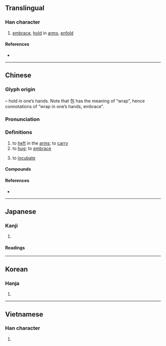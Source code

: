 {{also|抔}}
{{character info/new}}
==Translingual==
{{stroke order|strokes=8}}
{{ja-forms|抱|抱|抱}}

===Han character===
{{Han char|rn=64|rad=手|as=05|sn=8|four=57012|canj=QPRU|ids=⿰扌包}}

# [[embrace]], [[hold]] in [[arm]]s, [[enfold]]

====References====
* {{Han ref|kx=0423.080|dkj=11917|dj=0771.070|hdz=31856.040|uh=62B1|ud=25265|bh=A9EA|bd=43498}}

----

==Chinese==
{{zh-forms}}

===Glyph origin===
{{Han etyl}}
{{Han compound|手|t1=扌|包|ls=psc|c1=s|c2=p}} – hold in one’s hands. Note that 包 has the meaning of “wrap”, hence connotations of “wrap in one’s hands, embrace”.

===Pronunciation===
{{zh-pron
|m=bào
|m-s=bao4
|c=pou5,bou6,paau1
|h=pfs=
|md=
|mn=qz:phǒ͘/tw,xm,zz:phō/qz:phǒ/qz:phǎu/tw,xm,zz:phāu/qz:pǎu/xm,zz:pāu
|mn_note=phǒ͘/phō - literary; phǒ/phǎu/phāu/pǎu/pāu - vernacular; pō - unknown dialect
|w=
|mc=y
|oc=y
|ma=y
|cat=v
}}

===Definitions===
{{zh-hanzi}}

# to [[heft]] in the [[arms]]; to [[carry]]
# to [[hug]]; to [[embrace]]
# {{lb|zh|Sichuan}} to [[incubate]]

====Compounds====
{{zh-der|擁抱|抱怨|抱歉|抱負|懷抱|抱有|抱抱|抱持|環抱|緊抱|合抱|抱拳|摟抱|萬分抱歉|不抱幻想|臨急抱佛腳|臨時抱佛腳|偎抱|初歸新抱落地孩兒|合抱之木，生於毫末|圍抱|平時不燒香，臨時抱佛腳|平時不燒香，急來抱佛腳|心抱|心抱仔|懷抱兒|急時抱佛腳|急來抱佛腳|打抱不平|投懷送抱|撫抱|抱不平|抱佛腳|抱養|抱怨|抱廈|抱團兒|抱團兒思維|抱大腿|抱頭|抱頭痛哭|抱頭鼠竄|抱委屈|抱娃娃|抱定|抱屈|抱恙|抱恨|抱恨終天|抱愧|抱憾|抱成一團|抱打不平|抱抱團|抱抱裝|抱摔|抱有幻想|抱枕|抱柱|抱殘守缺|抱犢崮|抱疚|抱病|抱病工作|抱窩|抱粗腿|抱罪|抱腳|抱腳兒|抱腰|抱薪救火|抱蛋|抱身兒|抱雞婆|攔腰抱住|拱抱|推襟送抱|新抱|水抱|琵琶別抱|蜘蛛抱蛋|襟抱|防抱死系統|抱笙}}

====References====
* {{thcwd|3956}}

{{zh-cat|Beginning}}

----

==Japanese==

===Kanji===
{{ja-kanji|grade=c|rs=手05}}

# {{defn|lang=ja|sort=手05}}

====Readings====
{{ja-readings
|goon=ぼう
|kanon=ほう
|kun=いだ-く, だ-く, かか-える
}}

----

==Korean==

===Hanja===
{{ko-hanja|hangeul=포|eumhun=|rv=po|mr=p'o|y=pho}}

# {{defn|lang=ko|sort=手05}}

----

==Vietnamese==

===Han character===
{{vi-hantu|[[bão]]|rs=手05}}

# {{defn|lang=vi|sort=手05}}
